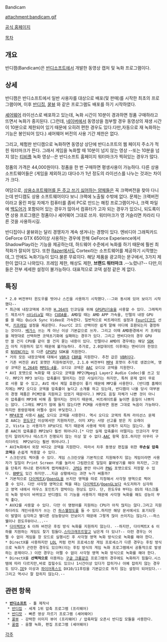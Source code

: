 Bandicam

attachment:bandicam.gif

[http://www.bandicam.co.kr/|반디캠 공식 홈페이지]

[[목차]]
== 개요 ==
반디캠(Bandicam)은 [[반디소프트]]에서 개발한 동영상 캡처 및 녹화 프로그램이다.

== 상세 ==
반디캠은 반디소프트에서 일반 사용자를 대상으로 배포(및 판매)를 시작한 최초의 프로그램이며, 이후 [[반디집]], [[꿀뷰]] 와 같은 프로그램도 배포를 하기 시작하였다.

[[셰어웨어]] 라이선스로 배포하고 있는데, 녹화 시간이 10분이 경과하면 정품 구매하라고 뜨면서 녹화가 중지된다. (그런데, [[네이버]]에서 동영상을 첨부할 경우 동영상의 재생 시간이 10분으로 제한되어 있기 때문에 오히려 편한 경우도 있다.다만,자동으로 재 녹화하는 기능은 봉인되어 있다.) 셰어웨어 버전의 사용 기간 제한은 없다.

그리고, 체험판 반디캠으로 녹화하면 동영상 상단에 반디소프트의 웹 페이지 주소가 적힌 워터마크가 뜬다. 그래서 게임을 녹화할 때 10분이 넘지 않는 영상 --또는 10분을 넘지 않는 [[티비플]] 녹화 영상--은 반디소프트 홈페이지 워터마크가 찍혀있는 경우가 많다. 

정품의 가격은 44,000원이다. 정품을 한 번 구매하면 평생사용이 가능하다. 다른 상용 소프트웨어들은 (게임을 제외하고) 대다수가 1년 정도의 라이선스를 나누는 것과는 차이가 크다.

여담으로, [[복돌이|상용소프트웨어를 돈 주고 쓰기 싫어하는 얌체들]]은 꼭 크랙버전을 찾아 다니는데 반디캠도 상용 소프트웨어이다 보니 크랙에 노출될 수밖에 없다. 문제는 크랙버전이라고 올린 파일 자체가 컴퓨터를 좀비 PC로 만드는 해킹 프로그램이거나, 크랙 파일에 [[백도어]]가 포함되어 있는 경우가 많아서 컴퓨터가 고자 되는 경우가 있으니, 되도록이면 상용 프로그램은 정품이나 셰어웨어 그대로 쓰자. 워터마크가 영 거슬리면 차라리 다른 것을 사용하시길.

반디집이나 꿀뷰와는 달리 경쟁자가 계속 생겨나는 경향이 있다. 엔비디아 그래픽카드 GeForce GTX 650이상 사용하는 경우에 한해  GeForce Experience에서 ShadowPlay라는 기능을 제공하는데, 하드웨어 수준에서 녹화를 하기 때문에 훨씬 최적화가 잘되어 있다. 또한 [[Razer]]에서도 Cortex라는 소프트웨어를 제공하기 시작했는데,그 안에도 녹화기능이 있다.물론 무료이다. 해당 제품을 광고하는 문구에서, 3가지 제한이 없다고 나와있다. 프레임 제한, 해상도 제한, '''브랜드 워터마크''' .--노렸나?-- 다만,이들은 전부 세세한 설정이 불가능하다. 대표적으로 코덱 설정 같은 게 없다.

== 특징 ==
 * 2.0 버전부터 윈도우를 벗어나 스킨을 사용하기 시작했다.--그와 동시에 있어 보이기 시작했다--
 * 최근에 내장코덱에 추가한 [[H.264]]의 인코딩을 위해 [[GPGPU]]기술을 사용할 수 있다. 그래픽카드 제조사가 [[nVidia]]일 때는 [[CUDA]]를, AMD일 때는 AMD APP 가속을, 인텔의 내장 GPU를 쓸 때는 Quick Sync Video로 가속한다. 일반적으로 비트레이트 설정과 [[FourCC]]코드 선택, [[키프레임]] 설정을 제공한다. FourCC 코드 선택이란 쉽게 말해 어디에 호환되는지 결정하는 것이다. [[베가스]] 쓰는 게 아닌 이상 기본값으로 쓰자. 그리고 이때 AMD환경에서 키 프레임을 제멋대로 선택하면 코덱초기화에 실패하는 경우가 있다. 그리고 엔비디아의 경우 GPU만 쓸 건지 CPU를 같이 쓸 건지 묻는 내용이 있다. 인텔이나 AMD의 경우에는 해당 [[SDK]]가 아직 지원하지 않기 때문에 불가능하다. 추가로, 2.0업데이트 이후에는 엔비디아 한정으로 [[NVENC]]라는 또 다른 [[GPGPU]] SDK를 지원한다.
 * 거의 모든 내장코덱에 대해서 [[VBR]]과 [[CBR]]을 지원한다. 추천 값은 [[VBR]]이다.
 * 기존 버전은 AVI 포맷만 지원하였지만, 2.1.0 버전부터 [[MP4]] 포맷이 추가로 생겼으며, 영상 코덱은 [[H.264]]와 [[MPEG-4]]를, 오디오 코덱은 [[AAC]] 오디오 코덱을 지원한다.
 * AVI 포맷으로 녹화할 때 오디오 코덱을 MP2(Mpeg1 Layer2 Audio Codec)를 쓰고 있다. MP2가 MP3 보다는 압축률이 떨어지는 것은 사실이기는 하지만, 특허 문제 없이 무료로 사용 할 수 있고, AVI 에서 제일 호환성이 좋기 때문에 MP2를 사용한다. (반디캠 홈페이지에는 MP2 오디오 코덱을 압축률이 높다고 소개를 하고 있는데, 반디캠이 나올 당시 대부분의 경쟁 제품은 PCM만을 지원하고 있었기 때문이다.) MP2도 음질 자체가 나쁜 것이 아니라 압축률이 MP3에 비해 좀 떨어지는 것이기 때문에, 비트레이트를 높이면 음질이 나쁘지는 않다. (그래도 MP2가 맘에 들지 않는다면 PCM을 사용하면 원본 그대로 녹음이 가능하다.하지만 용량문제에 어쩔수 없이 부딫힌다.)
 * [[MP4]]포맷 사용시 [[AAC]] 오디오 코덱을 사용한다. 역시 오디오 코덱의 특허 라이선스 문제로 AAC는 [[윈도우7]] 이상에서만 지원하지만, 이미 XP는 사망 선고를 받은 지 오래이고, Vista 는 사용자가 XP보다도 적기 때문에 사용에 딱히 문제가 되지는 않는다. 물론 AAC의 압축률은 MP2보다 훨씬 뛰어나다.[* 다만 실제 압축률이 어떨지는 인코더가 무엇인지 알려지거나 테스트가 진행되지 않는 이상 알 수 없다.[[AAC]] 항목 참조.하지만 아무리 구리더라도  MP2보다는 훨씬 뛰어나다.]
 * AVI녹화에서 외장 비디오 코덱을 지원한다. 따라서 차후 동영상 편집을 위한 '''무손실 압축 코덱'''을 손쉽게 적용할 수 있다.
 * 스크린샷도 찍어줄 수 있다. 게임 스크린샷을 기본적으로 지원해주지 않는 게임이라면 사용자가 일일이 Print Screen 키를 눌러서 그림판으로 일일이 붙여넣기를 해야 하지만, 그것을 단축키 하나로 편리하게 캡처해준다. [[JPEG]] 뿐만 아니라 [[PNG]] 포맷으로도 저장할 수 있다. [[BMP]]도 있긴 하지만...지금 상황에서는 과연 누가 써줄까?
 * 기본적으로 [[다이렉트X]]/[[OpenGL]]을 쓰지만 영역을 따로 지정해서 사각형 영역으로 찍어줄 수 있다. 다만 사각형 영역으로 찍을 때는 [[다이렉트X]]/[[OpenGL]]보다 속도저하가 심각하고 영역 내에서 마우스 포인트가 깜박이는 현상도 있다. 단, 윈도우8 부터는 OS의 데스크톱의 녹화 방식이 바뀌었고 반디캠도 이 기능을 사용하기 때문에 사각형 녹화를 해도 성능이 무척 좋다.
 * AVX2를 사용할 수 있다. 다만 이 명령어를 지원하는 CPU가 아직 많지는 않다.그리고 지원하더라도 개인사용자가 쓰는 건 [[하스웰]]정도를 들 수 있다.하지만 해당 문서에서도 표기되듯이 발열이 심각하고 별다른 성능향상이 안보이기 때문에 그렇게 많이 쓰이지는 않는다.--하스웰이나 윈도우8이나...--
 * [[다이렉트X]] 6 이하 버전은 후킹 방식 녹화를 지원하지 않는다. --하지만, 다이렉트X 6 이하를 지원하는 게임도 찾기 힘들다.[[스타크래프트]]말고 남은게 더 있나?-- 이런 경우는 어쩔 수 없이 게임을 창 모드로 실행시킨 후 사각형 영역 녹화 방식으로 녹화를 해야 한다.
 * DirectX를 사용하지만 [[LOL]] 처럼 런처 프로세스랑 게임 프로세스가 다른 경우는 후킹 방식으로 녹화가 곤란한 경우도 있으며(이는 후킹 방식의 게임 녹화 프로그램에서 공통적으로 발생하는 문제이다.) 이런 경우는 어쩔 수 없이 사각형 영역 녹화 방식으로 녹화를 해야 한다.
 * DirectX를 '''선택적으로''' 이용하는 [[구글 크롬]]같은 프로그렘의 경우에도 녹화하기 힘들다.시스템에 따라 다르지만,바로 잡힐수도 있으나 1시간이상 있다가 잡히거나 아예 잡히지 않는 경우도 있다.[[IE]]9 이상과 [[파이어폭스]]도 DX10/11후킹을 기본값으로 하지 않는 설정이 되어있다.--그리고 역시나 잘 잡히지 않는다.--

== 관련 항목 ==
 * '''[[반디소프트]]''' - 툴 제작사
  * [[반디집]] - 세계 1위 압축 프로그램 (프리웨어)
  * [[반디컷]] - 빠른 영상 자르기 프로그램 (셰어웨어)
  * [[꿀뷰]] - 강력한 이미지 뷰어 (프리웨어) / 압축파일 오픈시 반디집 모듈을 사용한다.
  * [[꿀캠]] - 움짤 녹화, 편집 프로그램 (셰어웨어)
[[각주]]
